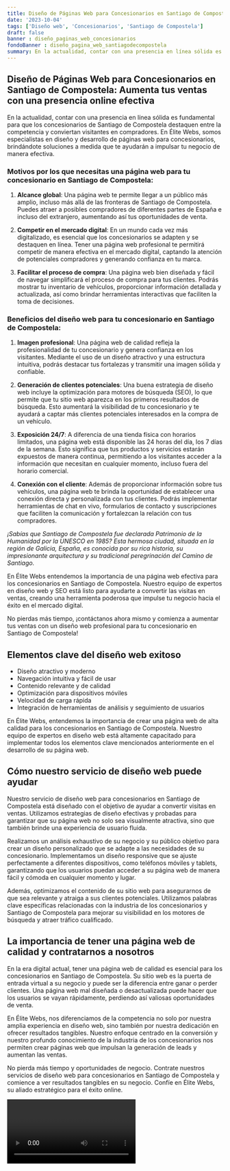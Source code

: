 ```yaml
---
title: Diseño de Páginas Web para Concesionarios en Santiago de Compostela
date: '2023-10-04'
tags: ['Diseño web', 'Concesionarios', 'Santiago de Compostela']
draft: false
banner : diseño_paginas_web_concesionarios
fondoBanner : diseño_pagina_web_santiagodecompostela
summary: En la actualidad, contar con una presencia en línea sólida es fundamental para que los concesionarios de Santiago de Compostela destaquen entre la competencia y conviertan visitantes en compradores. En Élite Webs, somos especialistas en diseño y desarrollo de páginas web para concesionarios, brindándote soluciones a medida que te ayudarán a impulsar tu negocio de manera efectiva.
---
```


## Diseño de Páginas Web para Concesionarios en Santiago de Compostela: Aumenta tus ventas con una presencia online efectiva

En la actualidad, contar con una presencia en línea sólida es fundamental para que los concesionarios de Santiago de Compostela destaquen entre la competencia y conviertan visitantes en compradores. En Élite Webs, somos especialistas en diseño y desarrollo de páginas web para concesionarios, brindándote soluciones a medida que te ayudarán a impulsar tu negocio de manera efectiva.

### Motivos por los que necesitas una página web para tu concesionario en Santiago de Compostela:

1. **Alcance global**: Una página web te permite llegar a un público más amplio, incluso más allá de las fronteras de Santiago de Compostela. Puedes atraer a posibles compradores de diferentes partes de España e incluso del extranjero, aumentando así tus oportunidades de venta.

2. **Competir en el mercado digital**: En un mundo cada vez más digitalizado, es esencial que los concesionarios se adapten y se destaquen en línea. Tener una página web profesional te permitirá competir de manera efectiva en el mercado digital, captando la atención de potenciales compradores y generando confianza en tu marca.

3. **Facilitar el proceso de compra**: Una página web bien diseñada y fácil de navegar simplificará el proceso de compra para tus clientes. Podrás mostrar tu inventario de vehículos, proporcionar información detallada y actualizada, así como brindar herramientas interactivas que faciliten la toma de decisiones.

### Beneficios del diseño web para tu concesionario en Santiago de Compostela:

1. **Imagen profesional**: Una página web de calidad refleja la profesionalidad de tu concesionario y genera confianza en los visitantes. Mediante el uso de un diseño atractivo y una estructura intuitiva, podrás destacar tus fortalezas y transmitir una imagen sólida y confiable.

2. **Generación de clientes potenciales**: Una buena estrategia de diseño web incluye la optimización para motores de búsqueda (SEO), lo que permite que tu sitio web aparezca en los primeros resultados de búsqueda. Esto aumentará la visibilidad de tu concesionario y te ayudará a captar más clientes potenciales interesados en la compra de un vehículo.

3. **Exposición 24/7**: A diferencia de una tienda física con horarios limitados, una página web está disponible las 24 horas del día, los 7 días de la semana. Esto significa que tus productos y servicios estarán expuestos de manera continua, permitiendo a los visitantes acceder a la información que necesitan en cualquier momento, incluso fuera del horario comercial.

4. **Conexión con el cliente**: Además de proporcionar información sobre tus vehículos, una página web te brinda la oportunidad de establecer una conexión directa y personalizada con tus clientes. Podrás implementar herramientas de chat en vivo, formularios de contacto y suscripciones que faciliten la comunicación y fortalezcan la relación con tus compradores.

*¡Sabías que Santiago de Compostela fue declarada Patrimonio de la Humanidad por la UNESCO en 1985? Esta hermosa ciudad, situada en la región de Galicia, España, es conocida por su rica historia, su impresionante arquitectura y su tradicional peregrinación del Camino de Santiago.*

En Élite Webs entendemos la importancia de una página web efectiva para los concesionarios en Santiago de Compostela. Nuestro equipo de expertos en diseño web y SEO está listo para ayudarte a convertir las visitas en ventas, creando una herramienta poderosa que impulse tu negocio hacia el éxito en el mercado digital.

No pierdas más tiempo, ¡contáctanos ahora mismo y comienza a aumentar tus ventas con un diseño web profesional para tu concesionario en Santiago de Compostela!

<GifSeo />

<Cta />

## Elementos clave del diseño web exitoso

- Diseño atractivo y moderno
- Navegación intuitiva y fácil de usar
- Contenido relevante y de calidad
- Optimización para dispositivos móviles
- Velocidad de carga rápida
- Integración de herramientas de análisis y seguimiento de usuarios

En Élite Webs, entendemos la importancia de crear una página web de alta calidad para los concesionarios en Santiago de Compostela. Nuestro equipo de expertos en diseño web está altamente capacitado para implementar todos los elementos clave mencionados anteriormente en el desarrollo de su página web.

## Cómo nuestro servicio de diseño web puede ayudar

Nuestro servicio de diseño web para concesionarios en Santiago de Compostela está diseñado con el objetivo de ayudar a convertir visitas en ventas. Utilizamos estrategias de diseño efectivas y probadas para garantizar que su página web no solo sea visualmente atractiva, sino que también brinde una experiencia de usuario fluida.

Realizamos un análisis exhaustivo de su negocio y su público objetivo para crear un diseño personalizado que se adapte a las necesidades de su concesionario. Implementamos un diseño responsive que se ajuste perfectamente a diferentes dispositivos, como teléfonos móviles y tablets, garantizando que los usuarios puedan acceder a su página web de manera fácil y cómoda en cualquier momento y lugar.

Además, optimizamos el contenido de su sitio web para asegurarnos de que sea relevante y atraiga a sus clientes potenciales. Utilizamos palabras clave específicas relacionadas con la industria de los concesionarios y Santiago de Compostela para mejorar su visibilidad en los motores de búsqueda y atraer tráfico cualificado.

## La importancia de tener una página web de calidad y contratarnos a nosotros

En la era digital actual, tener una página web de calidad es esencial para los concesionarios en Santiago de Compostela. Su sitio web es la puerta de entrada virtual a su negocio y puede ser la diferencia entre ganar o perder clientes. Una página web mal diseñada o desactualizada puede hacer que los usuarios se vayan rápidamente, perdiendo así valiosas oportunidades de venta.

En Élite Webs, nos diferenciamos de la competencia no solo por nuestra amplia experiencia en diseño web, sino también por nuestra dedicación en ofrecer resultados tangibles. Nuestro enfoque centrado en la conversión y nuestro profundo conocimiento de la industria de los concesionarios nos permiten crear páginas web que impulsan la generación de leads y aumentan las ventas.

No pierda más tiempo y oportunidades de negocio. Contrate nuestros servicios de diseño web para concesionarios en Santiago de Compostela y comience a ver resultados tangibles en su negocio. Confíe en Élite Webs, su aliado estratégico para el éxito online.

<Video />

<CtaBot job='Concesionarios' city='Santiago de Compostela'/>

<Gmaps query='Santiago de Compostela+españa+maps' />